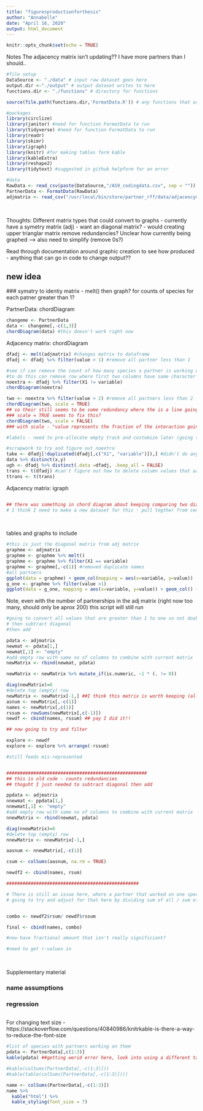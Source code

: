 ```yaml
---
title: "figuresproductionforthesis"
author: "Annabelle"
date: "April 16, 2020"
output: html_document
---
```


```r
knitr::opts_chunk$set(echo = TRUE)
```

Notes
The adjacency matrix isn't updating?? I have more partners than I should.. 

```r
#file setup 
DataSource <- "./data" # input raw dataset goes here
output.dir <-"./output" # output dataset writes to here
functions.dir <- "./functions" # directory for functions 

source(file.path(functions.dir,'FormatData.R')) # any functions that are called up by this markdown document need to be sourced here

#packages
library(circlize)
library(janitor) #need for function FormatData to run 
library(tidyverse) #need for function FormatData to run 
library(readr)
library(skimr)
library(igraph)
library(knitr) #for making tables form kable 
library(kableExtra)
library(reshape2)
library(tidytext) #suggested in github helpform for an error

#data 
RawData <- read_csv(paste(DataSource,"/AS9_codingdata.csv", sep = ""))
PartnerData <- FormatData(RawData)
adjmatrix <- read_csv("/usr/local/bin/store/partner_rff/data/adjacencymatrix.csv")
```

<br>

Thoughts: 
Different matrix types that could convert to graphs
- currently have a symetry matrix (adj)
- want an diagonal matrix?
- would creating upper trianglar matrix remove redundancies? Unclear how currently being graphed 
--> also need to simplify (remove 0s?)

Read through documentation around graphic creation to see how produced - anything that can go in code to change output?? 

## new idea
  ### symatry to identiy matrix - melt() then graph? for counts of species for each patner greater than 1? 

PartnerData: chordDiagram
```r
changeme <- PartnerData
data <- changeme[,-c(1,3)]
chordDiagram(data) #this doesn't work right now 

```



Adjacency matrix: chordDiagram
```r
dfadj <- melt(adjmatrix) #changes matrix to dataframe
dfadj <- dfadj %>% filter(value > 1) #remove all partner less than 1

#see if can remove the count of how many species a partner is working on (loop going back to self)
#to do this can remove row where first two columns have same character
noextra <- dfadj %>% filter(X1 != variable)
chordDiagram(noextra)

two <- noextra %>% filter(value > 2) #remove all partners less than 2 
chordDiagram(two, scale = TRUE)
## so their still seems to be some redundancy where the is a line going from parter a to partner b and another line (samve value) going from b back to a 
### scale = TRUE seems to fix this? 
chordDiagram(two, scale = FALSE)
### with scale - "value represents the fraction of the interaction going to one other secto"

#labels - need to pre-allocate empty track and costomize later (going to be a pain for each so just do later?)

#scrapwork to try and figure out noextra
take <- dfadj[!duplicated(dfadj[,c("X1", "variable")]),] #didn't do anything
data %>% distinct(x,y)
ugh <- dfadj %>% distinct(.data =dfadj, .keep_all = FALSE)
trans <- t(dfadj) #can't figure out how to delete column values that are the same
ttrans <- t(trans)

```


Adjacency matrix: igraph 
```r

```


```r
## there was something in chord diagram about keeping comparing two diagrams (keeps scale the same fro each?)
# I think I need to make a new dataset for this - pull togther from centroids data where mississippi is dividing line? 
```


<br>

tables and graphs to include 

```r
#this is just the diagonal matrix from adj matrix 
graphme <- adjmatrix
graphme <- graphme %>% melt()
graphme <- graphme %>% filter(X1 == variable)
graphme <- graphme[,-c(1)] #removed duplicate names
#all partners
ggplot(data = graphme) + geom_col(mapping = aes(x=variable, y=value))
g_one <- graphme %>% filter(value >1)
ggplot(data = g_one, mapping = aes(x=variable, y=value)) + geom_col() + theme(axis.text.x = element_text(angle = 90))
```

Note, even with the number of partnerships in the adj matrix (right now too many, should only be aprox 200) this script will still run 
```r
#going to convert all values that are greater than 1 to one so not double counting 
# then subtract diagonal 
#then add 

pdata <- adjmatrix
newmat <- pdata[1,]
newmat[,1] <- "empty" 
#add empty row with same no of columns to combine with current matrix 
newMatrix <- rbind(newmat, pdata)

newMatrix <- newMatrix %>% mutate_if(is.numeric, ~1 * (. != 0))

diag(newMatrix)=0
#delete top (empty) row 
newMatrix <- newMatrix[-1,] ##I think this matrix is worth keeping (all numers now 1s and 0s )
asnum <- newMatrix[,-c(1)]
names <- newMatrix[,c(1)]
rssum <- rowSums(newMatrix[,c(-1)])
newdf <- cbind(names, rssum) ## yay I did it!! 

## now going to try and filter

explore <- newdf 
explore <- explore %>% arrange(-rssum)

#still feeds mis-represented 


####################################################
## this is old code - counts redundancies 
## thoguht I just needed to subtract diagonal then add 

ppdata <- adjmatrix
nnewmat <- ppdata[1,]
nnewmat[,1] <- "empty" 
#add empty row with same no of columns to combine with current matrix 
nnewMatrix <- rbind(newmat, pdata)

diag(nnewMatrix)=0
#delete top (empty) row 
nnewMatrix <- nnewMatrix[-1,]

aasnum <- nnewMatrix[,-c(1)]

csum <- colSums(aasnum, na.rm = TRUE)

newdf2 <- cbind(names, rsum)

#################################################

# There is still an issue here, where a partner that worked on one species, but had more parnterships in that conservation agreement looks like it has more partners than another partner that worked on more than one species with less partners. 
# going to try and adjust for that here by dividing sum of all / sum of 1s 


combo <- newdf2$rsum/ newdf$rssum

final <- cbind(names, combo)

#now have fractional amount that isn't really significiant? 

```



```r
#need to get r-values in 
```


<br>

Supplementary material 

### name assumptions

### regression 

```r

```

For changing text size - https://stackoverflow.com/questions/40840986/knitrkable-is-there-a-way-to-reduce-the-font-size


```r
#list of species with partners working on them 
pdata <- PartnerData[,c(1:3)]
kable(pdata) ##getting werid error here, look into using a different table format? 
```


```r
#kable(colSums(PartnerData[,-c(1:3)]))
#kable(table(colSums(PartnerData[,-c(1:3)])))

name <- colSums(PartnerData[,-c(1:3)])
name %>%
  kable("html") %>% 
  kable_styling(font_size = 7)

```

